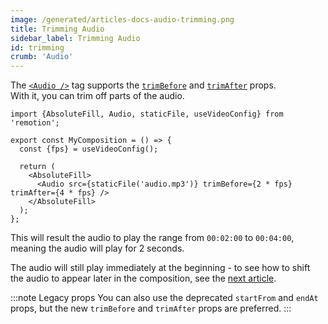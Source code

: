 ```yaml
---
image: /generated/articles-docs-audio-trimming.png
title: Trimming Audio
sidebar_label: Trimming Audio
id: trimming
crumb: 'Audio'
---
```



The [`<Audio />`](/docs/audio) tag supports the [`trimBefore`](/docs/audio#trimbefore--trimafter) and [`trimAfter`](/docs/audio#trimbefore--trimafter) props.  
With it, you can trim off parts of the audio.

```tsx twoslash {8} title="MyComp.tsx"
import {AbsoluteFill, Audio, staticFile, useVideoConfig} from 'remotion';

export const MyComposition = () => {
  const {fps} = useVideoConfig();

  return (
    <AbsoluteFill>
      <Audio src={staticFile('audio.mp3')} trimBefore={2 * fps} trimAfter={4 * fps} />
    </AbsoluteFill>
  );
};
```

This will result the audio to play the range from `00:02:00` to `00:04:00`, meaning the audio will play for 2 seconds.

The audio will still play immediately at the beginning - to see how to shift the audio to appear later in the composition, see the [next article](/docs/audio/delaying).

:::note Legacy props
You can also use the deprecated `startFrom` and `endAt` props, but the new `trimBefore` and `trimAfter` props are preferred.
:::
